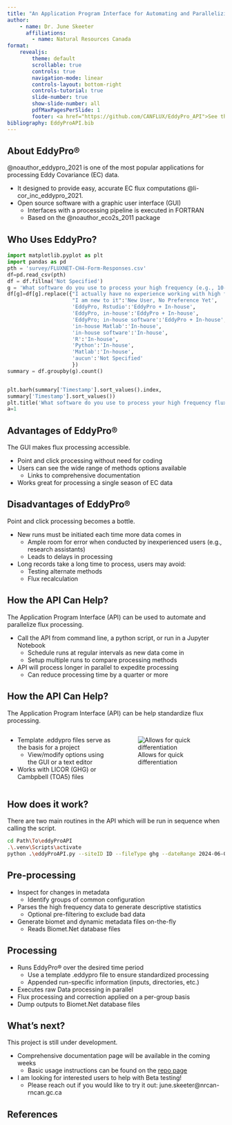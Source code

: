 ```yaml
---
title: "An Application Program Interface for Automating and Parallelizing EddyPro&reg;"
author:
    - name: Dr. June Skeeter
      affiliations:
        - name: Natural Resources Canada
format: 
    revealjs:
        theme: default
        scrollable: true
        controls: true
        navigation-mode: linear
        controls-layout: bottom-right
        controls-tutorial: true
        slide-number: true
        show-slide-number: all
        pdfMaxPagesPerSlide: 1
        footer: <a href="https://github.com/CANFLUX/EddyPro_API">See the repo here</a>
bibliography: EddyProAPI.bib
---
```



## About EddyPro&reg;


@noauthor_eddypro_2021 is one of the most popular applications for processing Eddy Covariance (EC) data.

* It designed to provide easy, accurate EC flux computations @li-cor_inc_eddypro_2021.
* Open source software with a graphic user interface (GUI)
    * Interfaces with a processing pipeline is executed in FORTRAN
    * Based on the @noauthor_eco2s_2011 package

## Who Uses EddyPro?

```python
import matplotlib.pyplot as plt
import pandas as pd
pth = 'survey/FLUXNET-CH4-Form-Responses.csv'
df=pd.read_csv(pth)
df = df.fillna('Not Specified')
g = 'What software do you use to process your high frequency (e.g., 10-20 Hz) flux data (examples could include: EddyPro, Eddy4R, in-house software, etc.)'
df[g]=df[g].replace({"I actually have no experience working with high frequency flux data, but I'm ready to learn about it.":'New User, No Preference Yet',
                     "I am new to it":'New User, No Preference Yet',
                     'EddyPro, Rstudio':'EddyPro + In-house',
                     'EddyPro, in-house':'EddyPro + In-house',
                     'EddyPro; in-house software':'EddyPro + In-house',
                     'in-house Matlab':'In-house',
                     'in-house software':'In-house',
                     'R':'In-house',
                     'Python':'In-house',
                     'Matlab':'In-house',
                     'aucun':'Not Specified'
                     })
summary = df.groupby(g).count()


plt.barh(summary['Timestamp'].sort_values().index,
summary['Timestamp'].sort_values())
plt.title('What software do you use to process your high frequency flux data? (Survey responses)')
a=1
```

## Advantages of EddyPro&reg;


The GUI makes flux processing accessible.

* Point and click processing without need for coding
* Users can see the wide range of methods options available
    * Links to comprehensive documentation
* Works great for processing a single season of EC data

## Disadvantages of EddyPro&reg;

Point and click processing becomes a bottle.

* New runs must be initiated each time more data comes in
    + Ample room for error when conducted by inexperienced users (e.g., research assistants)
    + Leads to delays in processing
* Long records take a long time to process, users may avoid:
    + Testing alternate methods 
    + Flux recalculation


## How the API Can Help?

The Application Program Interface (API) can be used to automate and parallelize flux processing. 

* Call the API from command line, a python script, or run in a Jupyter Notebook
    * Schedule runs at regular intervals as new data come in
    * Setup multiple runs to compare processing methods
* API will process longer in parallel to expedite processing
    * Can reduce processing time by a quarter or more


## How the API Can Help?

The Application Program Interface (API) can be help standardize flux processing. 


:::: {.columns}

::: {.column width="50%"}

* Template .eddypro files serve as the basis for a project
    * View/modify options using the GUI or a text editor
* Works with LICOR (GHG) or Cambpbell (TOA5) files

:::

::: {.column width="50%"}

![Allows for quick differentiation](images/Compare.png)

:::
::::

## How does it work?

There are two main routines in the API which will be run in sequence when calling the script.

```bash
cd Path\To\eddyProAPI
.\.venv\Scripts\activate
python .\eddyProAPI.py --siteID ID --fileType ghg --dateRange 2024-06-01 2024-08-31
```

## Pre-processing

* Inspect for changes in metadata
    * Identify groups of common configuration
* Parses the high frequency data to generate descriptive statistics
    * Optional pre-filtering to exclude bad data
* Generate biomet and dynamic metadata files on-the-fly
    * Reads Biomet.Net database files
    
## Processing

* Runs EddyPro&reg; over the desired time period
    * Use a template .eddypro file to ensure standardized processing
    * Appended run-specific information (inputs, directories, etc.)
* Executes raw Data processing in parallel
* Flux processing and correction applied on a per-group basis
* Dump outputs to Biomet.Net database files

## What's next?

This project is still under development.

* Comprehensive documentation page will be available in the coming weeks
    * Basic usage instructions can be found on the [repo page](https://github.com/CANFLUX/EddyPro_API)

* I am looking for interested users to help with Beta testing!
    * Please reach out if you would like to try it out: june.skeeter@nrcan-rncan.gc.ca



## References

::: {#refs}
:::